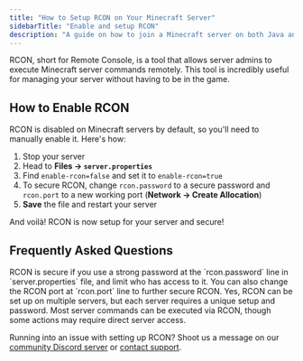---
title: "How to Setup RCON on Your Minecraft Server"
sidebarTitle: "Enable and setup RCON"
description: "A guide on how to join a Minecraft server on both Java and Bedrock Edition."
---

RCON, short for Remote Console, is a tool that allows server admins to execute Minecraft server commands remotely. This tool is incredibly useful for managing your server without having to be in the game.

## How to Enable RCON

RCON is disabled on Minecraft servers by default, so you'll need to manually enable it. Here's how:

1. Stop your server
2. Head to **Files -> `server.properties`**
3. Find `enable-rcon=false` and set it to `enable-rcon=true`
4. To secure RCON, change `rcon.password` to a secure password and `rcon.port` to a new working port (**Network -> Create Allocation**)
5. **Save** the file and restart your server

And voilà! RCON is now setup for your server and secure!

## Frequently Asked Questions

<AccordionGroup>
    <Accordion title="Is RCON secure?">
    RCON is secure if you use a strong password at the `rcon.password` line in `server.properties` file, and limit who has access to it. You can also change the RCON port at `rcon.port` line to further secure RCON.
    </Accordion>
    <Accordion title="Can I use RCON to manage multiple servers?">
    Yes, RCON can be set up on multiple servers, but each server requires a unique setup and password.
    </Accordion>
    <Accordion title="Can I perform all server commands through RCON?">
    Most server commands can be executed via RCON, though some actions may require direct server access.
    </Accordion>
</AccordionGroup>

Running into an issue with setting up RCON? Shoot us a message on our
[community Discord server](https://berrybyte.net/discord) or [contact support](https://berrybyte.net/support).